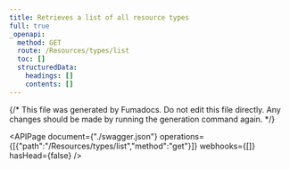 ```yaml
---
title: Retrieves a list of all resource types
full: true
_openapi:
  method: GET
  route: /Resources/types/list
  toc: []
  structuredData:
    headings: []
    contents: []
---
```


{/* This file was generated by Fumadocs.
Do not edit this file directly. Any changes should be made by running the generation command again. */}

<APIPage document={"./swagger.json"} operations={[{"path":"/Resources/types/list","method":"get"}]} webhooks={[]} hasHead={false} />